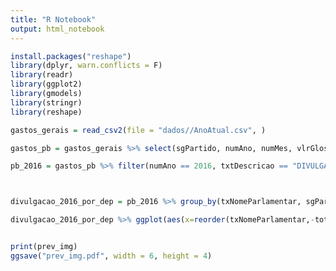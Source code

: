 ```yaml
---
title: "R Notebook"
output: html_notebook
---
```


```r
install.packages("reshape")
library(dplyr, warn.conflicts = F)
library(readr)  
library(ggplot2)
library(gmodels)
library(stringr)
library(reshape)

```


```r
gastos_gerais = read_csv2(file = "dados//AnoAtual.csv", )

gastos_pb = gastos_gerais %>% select(sgPartido, numAno, numMes, vlrGlosa, txNomeParlamentar, vlrDocumento, txtDescricao, txtFornecedor, vlrLiquido,txtPassageiro, txtTrecho, sgUF, nuDeputadoId, numSubCota) %>% filter(sgUF == "PB")

pb_2016 = gastos_pb %>% filter(numAno == 2016, txtDescricao == "DIVULGAÇÃO DA ATIVIDADE PARLAMENTAR.")



divulgacao_2016_por_dep = pb_2016 %>% group_by(txNomeParlamentar, sgPartido) %>% summarise(total=sum(vlrLiquido))

divulgacao_2016_por_dep %>% ggplot(aes(x=reorder(txNomeParlamentar,-total), y=total/1000, fill=sgPartido)) + geom_bar(stat="identity") + geom_text(aes(label=sgPartido)) + coord_flip() + labs(title="Gasto dos Deputados em Divulgação da Atividade Parlamentar", sub="sub-title", x="Deputados", y="Total Gasto em Milhares de Reais")


print(prev_img)
ggsave("prev_img.pdf", width = 6, height = 4) 

```


